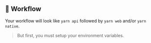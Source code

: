 ## 🔨 Workflow

Your workflow will look like `yarn api` followed by `yarn web` and/or `yarn native`.

> But first, you must setup your environment variables.
